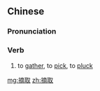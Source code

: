 ==Chinese==
{{zh-forms}}

===Pronunciation===
{{zh-pron
|m=zhāiqǔ
|cat=v
}}

===Verb===
{{zh-verb}}

# to [[gather]], to [[pick]], to [[pluck]]

[[mg:摘取]]
[[zh:摘取]]